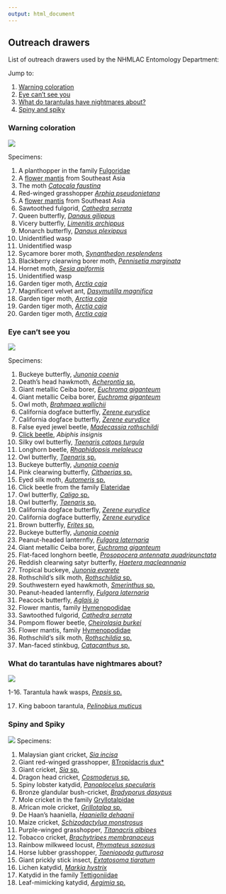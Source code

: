 ```yaml
---
output: html_document
---
```


## Outreach drawers

List of outreach drawers used by the NHMLAC Entomology Department:

Jump to:

1. [Warning coloration](#a-warning)
2. [Eye can't see you](#a-eye)
3. [What do tarantulas have nightmares about?](#a-nightmare)
4. [Spiny and spiky](#a-spiky)

### Warning coloration {#a-warning}

![](warningColoration.png)

Specimens:

1. A planthopper in the family [Fulgoridae](https://en.wikipedia.org/wiki/Fulgoridae)
2. A [flower mantis](https://en.wikipedia.org/wiki/Flower_mantis) from Southeast Asia
3. The moth [*Catocala faustina*](https://en.wikipedia.org/wiki/Catocala_faustina)
4. Red-winged grasshopper [*Arphia pseudonietana*](https://en.wikipedia.org/wiki/Arphia_pseudonietana)
5. A [flower mantis](https://en.wikipedia.org/wiki/Flower_mantis) from Southeast Asia
6. Sawtoothed fulgorid, [*Cathedra serrata*](https://en.wikipedia.org/wiki/Cathedra_serrata)
7. Queen butterfly, [*Danaus gilippus*](https://en.wikipedia.org/wiki/Queen_(butterfly))
8. Vicery butterfly,  [*Limenitis archippus*](https://en.wikipedia.org/wiki/Viceroy_(butterfly))
9. Monarch butterfly, [*Danaus plexippus*](https://en.wikipedia.org/wiki/Monarch_butterfly)
10. Unidentified wasp
11. Unidentified wasp
12. Sycamore borer moth, [*Synanthedon resplendens*](https://en.wikipedia.org/wiki/Synanthedon_resplendens)
13. Blackberry clearwing borer moth, [*Pennisetia marginata*](https://en.wikipedia.org/wiki/Pennisetia_marginata)
14. Hornet moth, [*Sesia apiformis*](https://en.wikipedia.org/wiki/Hornet_moth)
15. Unidentified wasp
16. Garden tiger moth, [*Arctia caja*](https://en.wikipedia.org/wiki/Garden_tiger_moth)
17. Magnificent velvet ant, [*Dasymutilla magnifica*](https://en.wikipedia.org/wiki/Dasymutilla_magnifica)
18. Garden tiger moth, [*Arctia caja*](https://en.wikipedia.org/wiki/Garden_tiger_moth)
19. Garden tiger moth, [*Arctia caja*](https://en.wikipedia.org/wiki/Garden_tiger_moth)
20. Garden tiger moth, [*Arctia caja*](https://en.wikipedia.org/wiki/Garden_tiger_moth)

### Eye can't see you {#a-eye}

![](eyeCantSeeYou.png)

Specimens:

1. Buckeye butterfly, [*Junonia coenia*](https://en.wikipedia.org/wiki/Junonia_coenia)
2. Death's head hawkmoth, [*Acherontia* sp.](https://en.wikipedia.org/wiki/Death%27s-head_hawkmoth)
3. Giant metallic Ceiba borer, [*Euchroma giganteum*](https://en.wikipedia.org/wiki/Euchroma_giganteum)
4. Giant metallic Ceiba borer, [*Euchroma giganteum*](https://en.wikipedia.org/wiki/Euchroma_giganteum)
5. Owl moth, [*Brahmaea wallichii*](https://en.wikipedia.org/wiki/Brahmaea_wallichii)
6. California dogface butterfly, [*Zerene eurydice*](https://en.wikipedia.org/wiki/Zerene_eurydice)
7. California dogface butterfly, [*Zerene eurydice*](https://en.wikipedia.org/wiki/Zerene_eurydice)
8. False eyed jewel beetle, [*Madecassia rothschildi*](https://beetlesinthebush.com/2012/01/31/a-living-jewel-madecassia-rothschildi/)
9. [Click beetle](https://en.wikipedia.org/wiki/Click_beetle), *Abiphis insignis*
10. Silky owl butterfly, [*Taenaris catops turgula*](https://en.wikipedia.org/wiki/Taenaris_catops)
11. Longhorn beetle, [*Rhaphidopsis melaleuca*](https://en.wikipedia.org/wiki/Rhaphidopsis_melaleuca)
12. Owl butterfly, [*Taenaris* sp.](https://en.wikipedia.org/wiki/Taenaris)
13. Buckeye butterfly, [*Junonia coenia*](https://en.wikipedia.org/wiki/Junonia_coenia)
14. Pink clearwing butterfly, [*Cithaerias* sp. ](https://en.wikipedia.org/wiki/Cithaerias)
15. Eyed silk moth, [*Automeris* sp.](https://en.wikipedia.org/wiki/Automeris)
16. Click beetle from the family [Elateridae](https://en.wikipedia.org/wiki/Click_beetle)
17. Owl butterfly, [*Caligo* sp.](https://en.wikipedia.org/wiki/Owl_butterfly)
18. Owl butterfly, [*Taenaris* sp.](https://en.wikipedia.org/wiki/Taenaris)
19. California dogface butterfly, [*Zerene eurydice*](https://en.wikipedia.org/wiki/Zerene_eurydice)
20. California dogface butterfly, [*Zerene eurydice*](https://en.wikipedia.org/wiki/Zerene_eurydice)
21. Brown butterfly, [*Erites* sp.](http://tolweb.science.oregonstate.edu/Erites/88324)
22. Buckeye butterfly, [*Junonia coenia*](https://en.wikipedia.org/wiki/Junonia_coenia)
23. Peanut-headed lanternfly, [*Fulgora laternaria*](https://en.wikipedia.org/wiki/Fulgora_laternaria)
24. Giant metallic Ceiba borer, [*Euchroma giganteum*](https://en.wikipedia.org/wiki/Euchroma_giganteum)
25. Flat-faced longhorn beetle, [*Prosopocera antennata quadripunctata*](https://en.wikipedia.org/wiki/Prosopocera_antennata)
26. Reddish clearwing satyr butterfly, [*Haetera macleannania*](https://en.wikipedia.org/wiki/Haetera)
27. Tropical buckeye, [*Junonia evarete*](https://en.wikipedia.org/wiki/Junonia_evarete)
28. Rothschild's silk moth, [*Rothschildia* sp.](https://en.wikipedia.org/wiki/Rothschildia) 
29. Southwestern eyed hawkmoth, [*Smerinthus* sp.](https://en.wikipedia.org/wiki/Smerinthus) 
30. Peanut-headed lanternfly, [*Fulgora laternaria*](https://en.wikipedia.org/wiki/Fulgora_laternaria)
31. Peacock butterfly, [*Aglais io*](https://en.wikipedia.org/wiki/Aglais_io)
32. Flower mantis, family [Hymenopodidae](https://en.wikipedia.org/wiki/Hymenopodidae)
33. Sawtoothed fulgorid, [*Cathedra serrata*](https://en.wikipedia.org/wiki/Cathedra_serrata)
34. Pompom flower beetle, [*Cheirolasia burkei*](https://www.inaturalist.org/taxa/518632-Cheirolasia-burkei)
35. Flower mantis, family [Hymenopodidae](https://en.wikipedia.org/wiki/Hymenopodidae)
36. Rothschild's silk moth, [*Rothschildia* sp.](https://en.wikipedia.org/wiki/Rothschildia) 
37. Man-faced stinkbug, [*Catacanthus* sp. ](https://en.wikipedia.org/wiki/Catacanthus)

### What do tarantulas have nightmares about? {#a-nightmare}

![](tarantulaNightmare.png)

1-16. Tarantula hawk wasps, [*Pepsis* sp. ](https://en.wikipedia.org/wiki/Pepsis)

17. King baboon tarantula, [*Pelinobius muticus*](https://en.wikipedia.org/wiki/King_baboon_spider)

### Spiny and Spiky {#a-spiky}

![](spinyAndSpikyOutreachDrawer.png)
Specimens:

1. Malaysian giant cricket,	[*Sia incisa*](https://en.wikipedia.org/wiki/Sia_(insect))
2. Giant red-winged grasshopper,	[8Tropidacris dux*](https://en.wikipedia.org/wiki/Tropidacris)
3. Giant cricket, [*Sia* sp.](https://en.wikipedia.org/wiki/Sia_(insect))
4. Dragon head cricket, [*Cosmoderus* sp.](https://www.inaturalist.org/taxa/509217-Cosmoderus)
5. Spiny lobster katydid, [*Panoplocelus specularis*](https://en.wikipedia.org/wiki/Panoploscelis)
6. Bronze glandular bush-cricket, [*Bradyporus dasypus*](https://www.inaturalist.org/taxa/475588-Bradyporus-dasypus)
7. Mole cricket	in the family [Gryllotalpidae](https://en.wikipedia.org/wiki/Mole_cricket)
8. African mole cricket,	[*Grillotalpa* sp.](https://en.wikipedia.org/wiki/Gryllotalpa)
9. De Haan's haaniella, [*Haaniella dehaanii*](https://en.wikipedia.org/wiki/Haaniella_dehaanii)
10. Maize cricket, [*Schizodactylua monstrosus*](https://en.wikipedia.org/wiki/Schizodactylus_monstrosus)
11. Purple-winged grasshopper, [*Titanacris albipes*](https://en.wikipedia.org/wiki/Titanacris_albipes)
12. Tobacco cricket, [*Brachytripes membranaceus*](https://en.wikipedia.org/wiki/Brachytrupes_membranaceus)
13. Rainbow milkweed locust, [*Phymateus saxosus*](https://www.calacademy.org/rainbow-milkweed-locust)
14. Horse lubber grasshopper, [*Taeniopoda gutturosa*](https://en.wikipedia.org/wiki/Taeniopoda)
15. Giant prickly stick insect,	[*Extatosoma tiaratum*](https://en.wikipedia.org/wiki/Extatosoma_tiaratum)
16. Lichen katydid, [*Markia hystrix*](https://en.wikipedia.org/wiki/Markia_hystrix)
17. Katydid	in the family [Tettigoniidae](https://en.wikipedia.org/wiki/Tettigoniidae)
18. Leaf-mimicking katydid, [*Aegimia* sp.](https://en.wikipedia.org/wiki/Leaf-mimic_katydid)